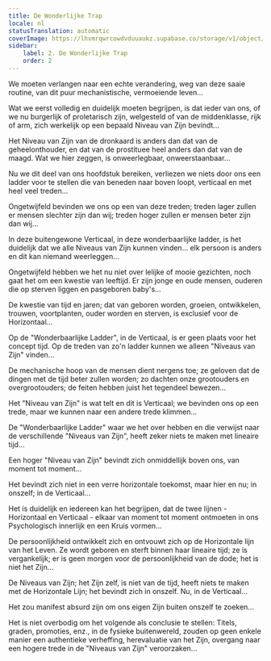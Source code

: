 ```yaml
---
title: De Wonderlijke Trap
locale: nl
statusTranslation: automatic
coverImage: https://lhvmrqwrcowdvduuaukz.supabase.co/storage/v1/object/public/strapi-uploads/small_cover-tratado-de-psicologia-revolucionaria.webp-5e15e1cec4e0ebebcde5d7fc7565d8fd.webp
sidebar:
    label: 2. De Wonderlijke Trap
    order: 2
---
```

We moeten verlangen naar een echte verandering, weg van deze saaie routine, van dit puur mechanistische, vermoeiende leven...

Wat we eerst volledig en duidelijk moeten begrijpen, is dat ieder van ons, of we nu burgerlijk of proletarisch zijn, welgesteld of van de middenklasse, rijk of arm, zich werkelijk op een bepaald Niveau van Zijn bevindt...

Het Niveau van Zijn van de dronkaard is anders dan dat van de geheelonthouder, en dat van de prostituee heel anders dan dat van de maagd. Wat we hier zeggen, is onweerlegbaar, onweerstaanbaar...

Nu we dit deel van ons hoofdstuk bereiken, verliezen we niets door ons een ladder voor te stellen die van beneden naar boven loopt, verticaal en met heel veel treden...

Ongetwijfeld bevinden we ons op een van deze treden; treden lager zullen er mensen slechter zijn dan wij; treden hoger zullen er mensen beter zijn dan wij...

In deze buitengewone Verticaal, in deze wonderbaarlijke ladder, is het duidelijk dat we alle Niveaus van Zijn kunnen vinden... elk persoon is anders en dit kan niemand weerleggen...

Ongetwijfeld hebben we het nu niet over lelijke of mooie gezichten, noch gaat het om een kwestie van leeftijd. Er zijn jonge en oude mensen, ouderen die op sterven liggen en pasgeboren baby's...

De kwestie van tijd en jaren; dat van geboren worden, groeien, ontwikkelen, trouwen, voortplanten, ouder worden en sterven, is exclusief voor de Horizontaal...

Op de "Wonderbaarlijke Ladder", in de Verticaal, is er geen plaats voor het concept tijd. Op de treden van zo'n ladder kunnen we alleen "Niveaus van Zijn" vinden...

De mechanische hoop van de mensen dient nergens toe; ze geloven dat de dingen met de tijd beter zullen worden; zo dachten onze grootouders en overgrootouders; de feiten hebben juist het tegendeel bewezen...

Het "Niveau van Zijn" is wat telt en dit is Verticaal; we bevinden ons op een trede, maar we kunnen naar een andere trede klimmen...

De "Wonderbaarlijke Ladder" waar we het over hebben en die verwijst naar de verschillende "Niveaus van Zijn", heeft zeker niets te maken met lineaire tijd...

Een hoger "Niveau van Zijn" bevindt zich onmiddellijk boven ons, van moment tot moment...

Het bevindt zich niet in een verre horizontale toekomst, maar hier en nu; in onszelf; in de Verticaal...

Het is duidelijk en iedereen kan het begrijpen, dat de twee lijnen - Horizontaal en Verticaal - elkaar van moment tot moment ontmoeten in ons Psychologisch innerlijk en een Kruis vormen...

De persoonlijkheid ontwikkelt zich en ontvouwt zich op de Horizontale lijn van het Leven. Ze wordt geboren en sterft binnen haar lineaire tijd; ze is vergankelijk; er is geen morgen voor de persoonlijkheid van de dode; het is niet het Zijn...

De Niveaus van Zijn; het Zijn zelf, is niet van de tijd, heeft niets te maken met de Horizontale Lijn; het bevindt zich in onszelf. Nu, in de Verticaal...

Het zou manifest absurd zijn om ons eigen Zijn buiten onszelf te zoeken...

Het is niet overbodig om het volgende als conclusie te stellen: Titels, graden, promoties, enz., in de fysieke buitenwereld, zouden op geen enkele manier een authentieke verheffing, herevaluatie van het Zijn, overgang naar een hogere trede in de "Niveaus van Zijn" veroorzaken...

